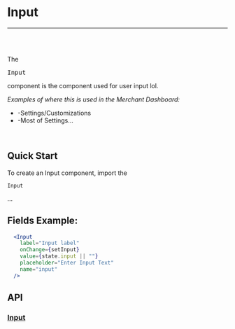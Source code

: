 


<Meta title="Docs|Components/Input" />

# Input

---
<br />
<Story id="examples-components-input--basic" />
<br />


The <pre>Input</pre> component is the component used for user input lol.

<em>Examples of where this is used in the Merchant Dashboard:</em>

* -Settings/Customizations
* -Most of Settings...

<br />

## Quick Start
To create an Input component, import the <pre>`Input`</pre> ...


## Fields Example:

```jsx
  <Input
    label="Input label"
    onChange={setInput}
    value={state.input || ""}
    placeholder="Enter Input Text"
    name="input"
  />
```

## API
### [Input](https://github.com/tapcartinc/tapcart-dashboard-components/blob/master/lib/components/Input.js)
<Props of={Input} />




